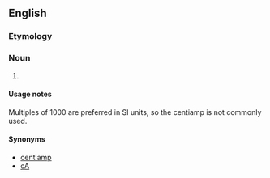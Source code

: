 ==English==

===Etymology===
{{prefix|centi|ampere}}

===Noun===
{{en-noun}}

# {{SI-unit|centi|ampere|electric current}}

====Usage notes====
Multiples of 1000 are preferred in SI units, so the centiamp is not commonly used.

====Synonyms====
*[[centiamp]]
*[[cA]]
